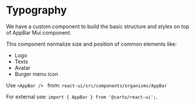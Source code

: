 
<Meta title='Organisms/AppBar/Guide' />

# Typography

We have a custom component to build the basic structure and styles on top of AppBar Mui component.

This component normalize size and position of common elements like:

- Logo
- Texts
- Avatar
- Burger menu icon

Use `<AppBar /> ` from: `react-ui/src/components/organisms/AppBar`

For external use: `import { AppBar } from '@carto/react-ui';`.

